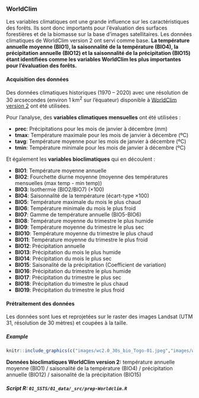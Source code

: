 

### WorldClim {#SSTS-Worldclim}

Les variables climatiques ont une grande influence sur les caractéristiques des forêts. Ils sont donc importants pour l'évaluation des surfaces forestières et de la biomasse sur la base d'images satellitaires. Les données climatiques de WorldClim version 2 ont servi comme base. **La température annuelle moyenne (BIO1), la saisonnalité de la température (BIO4), la précipitation annuelle (BIO12) et la saisonnalité de la précipitation (BIO15) étant identifiées comme les variables WorldClim les plus importantes pour l'évaluation des forêts.** 

#### Acquisition des données

Des données climatiques historiques (1970 -- 2020) avec une résolution de 30 arcsecondes (environ 1 km^2^ sur l'équateur) disponible à [WorldClim version 2](https://www.worldclim.org/data/worldclim21.html) ont été utilisées. 

Pour l'analyse, des **variables climatiques mensuelles** ont été utilisées :

* **prec**: Précipitations pour les mois de janvier à décembre (mm)
* **tmax**: Température maximale pour les mois de janvier à décembre (ºC)
* **tavg**: Température moyenne pour les mois de janvier à décembre (ºC)
* **tmin**: Température minimale pour les mois de janvier à décembre (ºC)

Et également les **variables bioclimatiques** qui en découlent :

* **BIO1**: Température moyenne annuelle
* **BIO2**: Fourchette diurne moyenne (moyenne des températures mensuelles (max temp - min temp))
* **BIO3**: Isothermie (BIO2/BIO7) (×100)
* **BIO4**: Saisonnalité de la température (écart-type ×100)
* **BIO5**: Température maximale du mois le plus chaud
* **BIO6**: Température minimale du mois le plus froid
* **BIO7**: Gamme de température annuelle (BIO5-BIO6)
* **BIO8**: Température moyenne du trimestre le plus humide
* **BIO9**: Température moyenne du trimestre le plus sec
* **BIO10**: Température moyenne du trimestre le plus chaud
* **BIO11**: Température moyenne du trimestre le plus froid
* **BIO12**: Précipitation annuelle
* **BIO13**: Précipitation du mois le plus humide
* **BIO14**: Précipitation du mois le plus sec
* **BIO15**: Saisonalité de la précipitation (Coefficient de variation)
* **BIO16**: Précipitation du trimestre le plus humide
* **BIO17**: Précipitation du trimestre le plus sec
* **BIO18**: Précipitation du trimestre le plus chaud
* **BIO19**: Précipitation du trimestre le plus froid
  

#### Prétraitement des données

Les données sont lues et reprojetées sur le raster des images Landsat (UTM 31, résolution de 30 mètres) et coupées à la taille.

##### Example {-}

```r
knitr::include_graphics(c("images/wc2.0_30s_bio_Togo-01.jpeg","images/wc2.0_30s_bio_Togo-04.jpeg", "images/wc2.0_30s_bio_Togo-12.jpeg", "images/wc2.0_30s_bio_Togo-15.jpeg"))
``` 
**Données bioclimatiques WorldClim version 2:** température annuelle moyenne (BIO1) / saisonalité de la température (BIO4) / précipitation annuelle (BIO12) / saisonalité de la précipitation (BIO15)

##### Script R: `01_SSTS/01_data/_src/prep-Worldclim.R` {-}
```r
```

